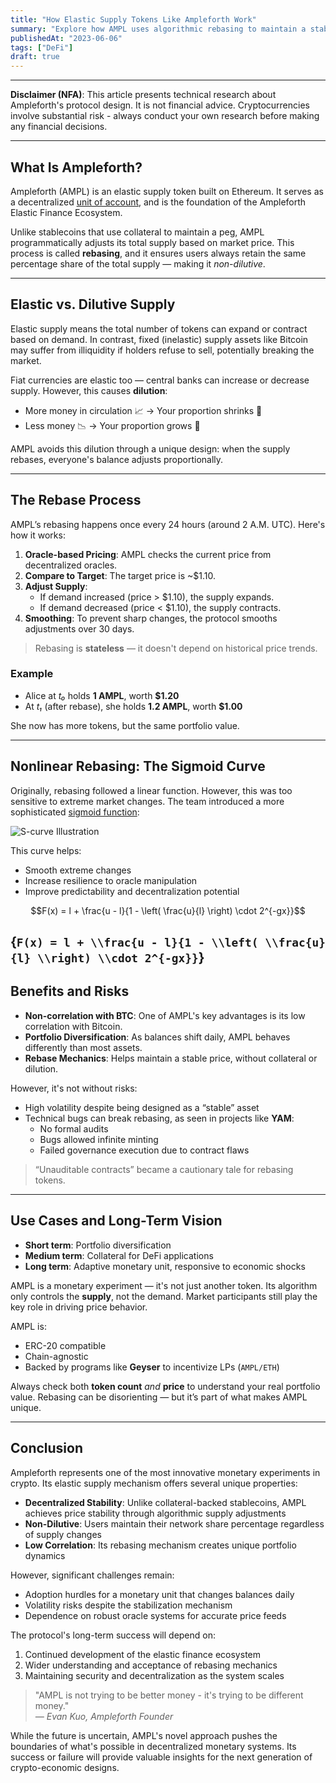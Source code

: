 ```yaml
---
title: "How Elastic Supply Tokens Like Ampleforth Work"
summary: "Explore how AMPL uses algorithmic rebasing to maintain a stable price through elastic, non-dilutive supply adjustments."
publishedAt: "2023-06-06"
tags: ["DeFi"]
draft: true
---
```


---

<div className="disclaimer-box">

**Disclaimer (NFA)**: This article presents technical research about Ampleforth's protocol design. It is not financial advice. Cryptocurrencies involve substantial risk - always conduct your own research before making any financial decisions.

</div>

<style jsx>{`
  .disclaimer-box {
    border-left: 4px solid #f0ad4e;
    background-color: rgba(240, 173, 78, 0.1);
    padding: 1rem;
    margin: 2rem 0;
    border-radius: 4px;
  }
`}</style>

---

## What Is Ampleforth?

Ampleforth (AMPL) is an elastic supply token built on Ethereum. It serves as a decentralized [unit of account](https://docs.ampleforth.org/learn/glossary#unit-of-account), and is the foundation of the Ampleforth Elastic Finance Ecosystem.

Unlike stablecoins that use collateral to maintain a peg, AMPL programmatically adjusts its total supply based on market price. This process is called **rebasing**, and it ensures users always retain the same percentage share of the total supply — making it *non-dilutive*.

---

## Elastic vs. Dilutive Supply

Elastic supply means the total number of tokens can expand or contract based on demand. In contrast, fixed (inelastic) supply assets like Bitcoin may suffer from illiquidity if holders refuse to sell, potentially breaking the market.

Fiat currencies are elastic too — central banks can increase or decrease supply. However, this causes **dilution**:
- More money in circulation 📈 → Your proportion shrinks 💸
- Less money 📉 → Your proportion grows 🤑

AMPL avoids this dilution through a unique design: when the supply rebases, everyone's balance adjusts proportionally.

---

## The Rebase Process

AMPL’s rebasing happens once every 24 hours (around 2 A.M. UTC). Here's how it works:

1. **Oracle-based Pricing**: AMPL checks the current price from decentralized oracles.
2. **Compare to Target**: The target price is ~$1.10.
3. **Adjust Supply**:
   - If demand increased (price > $1.10), the supply expands.
   - If demand decreased (price < $1.10), the supply contracts.
4. **Smoothing**: To prevent sharp changes, the protocol smooths adjustments over 30 days.

> Rebasing is **stateless** — it doesn't depend on historical price trends.

### Example

- Alice at _t₀_ holds **1 AMPL**, worth **$1.20**
- At _t₁_ (after rebase), she holds **1.2 AMPL**, worth **$1.00**

She now has more tokens, but the same portfolio value.

---

## Nonlinear Rebasing: The Sigmoid Curve

Originally, rebasing followed a linear function. However, this was too sensitive to extreme market changes. The team introduced a more sophisticated [sigmoid function](https://aips.ampleforth.org/AIPs/aip-5):

![S-curve Illustration](/images/blog/sigmoid.png)

This curve helps:
- Smooth extreme changes
- Increase resilience to oracle manipulation
- Improve predictability and decentralization potential

```math
F(x) = l + \frac{u - l}{1 - \left( \frac{u}{l} \right) \cdot 2^{-gx}}
```
<LatexRenderer displayMode>{`F(x) = l + \\frac{u - l}{1 - \\left( \\frac{u}{l} \\right) \\cdot 2^{-gx}}`}</LatexRenderer>
---

## Benefits and Risks

- **Non-correlation with BTC**: One of AMPL's key advantages is its low correlation with Bitcoin.
- **Portfolio Diversification**: As balances shift daily, AMPL behaves differently than most assets.
- **Rebase Mechanics**: Helps maintain a stable price, without collateral or dilution.

However, it's not without risks:
- High volatility despite being designed as a “stable” asset
- Technical bugs can break rebasing, as seen in projects like **YAM**:
  - No formal audits
  - Bugs allowed infinite minting
  - Failed governance execution due to contract flaws

> “Unauditable contracts” became a cautionary tale for rebasing tokens.

---

## Use Cases and Long-Term Vision

- **Short term**: Portfolio diversification
- **Medium term**: Collateral for DeFi applications
- **Long term**: Adaptive monetary unit, responsive to economic shocks

AMPL is a monetary experiment — it's not just another token. Its algorithm only controls the **supply**, not the demand. Market participants still play the key role in driving price behavior.

AMPL is:
- ERC-20 compatible
- Chain-agnostic
- Backed by programs like **Geyser** to incentivize LPs (`AMPL/ETH`)

Always check both **token count** *and* **price** to understand your real portfolio value. Rebasing can be disorienting — but it’s part of what makes AMPL unique.

---
## Conclusion

Ampleforth represents one of the most innovative monetary experiments in crypto. Its elastic supply mechanism offers several unique properties:

- **Decentralized Stability**: Unlike collateral-backed stablecoins, AMPL achieves price stability through algorithmic supply adjustments
- **Non-Dilutive**: Users maintain their network share percentage regardless of supply changes
- **Low Correlation**: Its rebasing mechanism creates unique portfolio dynamics

However, significant challenges remain:
- Adoption hurdles for a monetary unit that changes balances daily
- Volatility risks despite the stabilization mechanism
- Dependence on robust oracle systems for accurate price feeds

The protocol's long-term success will depend on:
1. Continued development of the elastic finance ecosystem
2. Wider understanding and acceptance of rebasing mechanics
3. Maintaining security and decentralization as the system scales

> "AMPL is not trying to be better money - it's trying to be different money."  
> *— Evan Kuo, Ampleforth Founder*

While the future is uncertain, AMPL's novel approach pushes the boundaries of what's possible in decentralized monetary systems. Its success or failure will provide valuable insights for the next generation of crypto-economic designs.
